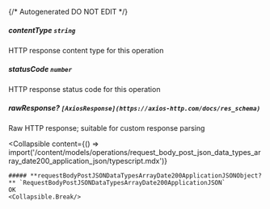 {/* Autogenerated DO NOT EDIT  */}

##### **contentType** `string`
HTTP response content type for this operation

##### **statusCode** `number`
HTTP response status code for this operation

##### **rawResponse?** `[AxiosResponse](https://axios-http.com/docs/res_schema)`
Raw HTTP response; suitable for custom response parsing

<Collapsible
    content={() => import('/content/models/operations/request_body_post_json_data_types_array_date200_application_json/typescript.mdx')}
>
    ##### **requestBodyPostJSONDataTypesArrayDate200ApplicationJSONObject?** `RequestBodyPostJSONDataTypesArrayDate200ApplicationJSON`
    OK
    <Collapsible.Break/>
</Collapsible>

